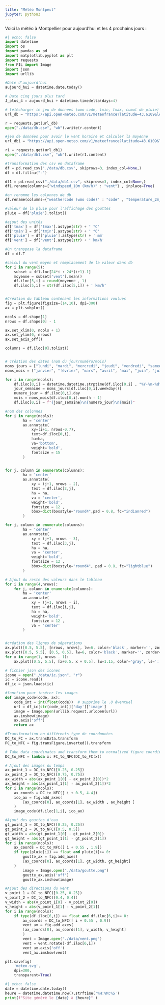 ```yaml
---
title: "Météo Montpeul"
jupyter: python3
---
```


Voici la météo à Montpellier pour aujourd'hui et les 4 prochains jours :

```python
#| echo: false
import datetime
import os
import pandas as pd
import matplotlib.pyplot as plt
import requests
from PIL import Image
import json
import urllib

#Date d'aujourd'hui
aujourd_hui = datetime.date.today()

# Date cinq jours plus tard
J_plus_4 = aujourd_hui + datetime.timedelta(days=4)

# télécharger le jeu de données (wmo code, tmin, tmax, cumul de pluie)
url_db = "https://api.open-meteo.com/v1/meteofrance?latitude=43.6109&longitude=3.8763&daily=weathercode,temperature_2m_max,temperature_2m_min,precipitation_sum,windspeed_10m_max,winddirection_10m_dominant&timezone=GMT&start_date={0}&end_date={1}&format=csv".format(aujourd_hui,J_plus_4)

r = requests.get(url_db)
open("./data/db.csv", "wb").write(r.content)

#jeu de données pour avoir le vent horaire et calculer la moyenne
url_db1 = "https://api.open-meteo.com/v1/meteofrance?latitude=43.6109&longitude=3.8763&hourly=windspeed_10m&start_date={0}&end_date={1}&format=csv".format(aujourd_hui,J_plus_4)

r1 = requests.get(url_db1)
open("./data/db1.csv", "wb").write(r1.content)

#transformation des csv en dataframe
df = pd.read_csv("./data/db.csv", skiprows=3, index_col=None,)
df = df.fillna("-")

df1 = pd.read_csv("./data/db1.csv", skiprows=3, index_col=None,)
df1.rename(columns={"windspeed_10m (km/h)" : "vent"} , inplace=True)

#on renomme les colonnes de db
df.rename(columns={"weathercode (wmo code)" : "code" , "temperature_2m_max (°C)":"tmax" , "temperature_2m_min (°C)":"tmin" , "precipitation_sum (mm)" : "pluie" , "windspeed_10m_max (km/h)" : "vent"}, inplace = True)

#valeur de la pluie pour l'affichage des gouttes
pluie = df['pluie'].tolist()

#ajout des unités
df['tmax'] = df['tmax'].astype(str) + ' °C'
df['tmin'] = df['tmin'].astype(str) + ' °C'
df['pluie'] = df['pluie'].astype(str) + ' mm'
df['vent'] = df['vent'].astype(str) + ' km/h'

#On transpose la dataframe
df = df.T

#calcul du vent moyen et remplacement de la valeur dans db
for i in range(5):
    subset = df1.loc[24*i : 24*(i+1)-1]
    moyenne = subset['vent'].mean()
    df.iloc[5,i] = round(moyenne , 1)
    df.iloc[5,i] = str(df.iloc[5,i]) + ' km/h'


#Création du tableau contenant les informations voulues
fig = plt.figure(figsize=(14,10), dpi=300)
ax = plt.subplot()

ncols = df.shape[1]
nrows = df.shape[0] - 1

ax.set_xlim(0, ncols + 1)
ax.set_ylim(0, nrows)
ax.set_axis_off()

columns = df.iloc[0].tolist()


# création des dates (nom du jour/numéro/mois)
noms_jours = ["lundi", "mardi", "mercredi", "jeudi", "vendredi", "samedi", "dimanche"]
noms_mois = ["janvier", "février", "mars", "avril", "mai", "juin", "juillet", "août", "septembre", "octobre", "novembre", "décembre"]

for i in range(ncols):
    df.iloc[0,i] = datetime.datetime.strptime(df.iloc[0,i] , "%Y-%m-%d")
    jour_semaine = noms_jours[df.iloc[0,i].weekday()]
    numero_jour = df.iloc[0,i].day
    mois = noms_mois[df.iloc[0,i].month - 1]
    df.iloc[0,i] = f"{jour_semaine}\n{numero_jour}\n{mois}"

#nom des colonnes
for i in range(ncols):
        ha = 'center'
        ax.annotate(
            xy=(i+1, nrows-0.7),
            text=df.iloc[0,i],
            ha=ha,
            va='bottom',
            weight='bold',
            fontsize = 15
        )


for j, column in enumerate(columns):
        ha = 'center'
        ax.annotate(
            xy = (j+1, nrows - 2),
            text = df.iloc[2,j],
            ha = ha,
            va = 'center',
            weight='bold',
            fontsize = 12 ,
            bbox=dict(boxstyle="round4",pad = 0.8, fc="indianred")
        )

for j, column in enumerate(columns):
        ha = 'center'
        ax.annotate(
            xy = (j+1, nrows - 3),
            text = df.iloc[3,j],
            ha = ha,
            va = 'center',
            weight='bold',
            fontsize = 12 ,
            bbox=dict(boxstyle="round4", pad = 0.8, fc="lightblue")
        )

# Ajout du reste des valeurs dans le tableau
for i in range(4,nrows):
    for j, column in enumerate(columns):
        ha = 'center'
        ax.annotate(
            xy = (j+1, nrows - i),
            text = df.iloc[i,j],
            ha = ha,
            weight='bold',
            fontsize = 12 ,
            va = 'center'
        )


#création des lignes de séparations
ax.plot([0.5, 5.5], [nrows, nrows], lw=6, color='black', marker='', zorder=4)
ax.plot([0.5, 5.5], [0.5, 0.5], lw=6, color='black', marker='', zorder=4)
for x in range(1, nrows - 1):
    ax.plot([0.5, 5.5], [x+0.5, x + 0.5], lw=1.15, color='gray', ls=':', zorder=3 , marker='')

# fichier json des icones
icone = open("./data/ic.json", "r")
ic = icone.read()
df_ic = json.loads(ic)

#fonction pour insérer les images
def image_code(code, ax):
    code_int = int(float(code))  # supprime le .0 éventuel
    url = df_ic[str(code_int)]['day']['image']
    image = Image.open(urllib.request.urlopen(url))
    ax.imshow(image)
    ax.axis('off')
    return ax

#Transformation en différents type de coordonnées
DC_to_FC = ax.transData.transform
FC_to_NFC = fig.transFigure.inverted().transform

# Take data coordinates and transform them to normalized figure coordinates
DC_to_NFC = lambda x: FC_to_NFC(DC_to_FC(x))

# Ajout des images du temps
ax_point_1 = DC_to_NFC([0.25, 0.25])
ax_point_2 = DC_to_NFC([0.75, 0.75])
ax_width = abs(ax_point_1[0] - ax_point_2[0])*2
ax_height = abs(ax_point_1[1] - ax_point_2[1])*2
for i in range(ncols):
    ax_coords = DC_to_NFC([ i + 0.5, 4.4])
    ico_ax = fig.add_axes(
        [ax_coords[0], ax_coords[1], ax_width , ax_height ]
    )
    image_code(df.iloc[1,i], ico_ax)

#Ajout des gouttes d'eau
gt_point_1 = DC_to_NFC([0.25, 0.25])
gt_point_2 = DC_to_NFC([0.5, 0.5])
gt_width = abs(gt_point_1[0] - gt_point_2[0])
gt_height = abs(gt_point_1[1] - gt_point_2[1])
for i in range(ncols):
    ax_coords = DC_to_NFC([ i + 0.55 , 1.9])
    if type(pluie[i]) == float and pluie[i]>= 0:
        goutte_ax = fig.add_axes(
        [ax_coords[0], ax_coords[1], gt_width, gt_height]
    )
        image = Image.open("./data/goutte.png")
        goutte_ax.axis('off')
        goutte_ax.imshow(image)

#Ajout des directions du vent
v_point_1 = DC_to_NFC([0.25, 0.25])
v_point_2 = DC_to_NFC([0.4, 0.4])
v_width = abs(v_point_1[0] - v_point_2[0])
v_height = abs(v_point_1[1] - v_point_2[1])
for i in range(ncols):
    if type(df.iloc[6,i]) == float and df.iloc[6,i]>= 0:
        ax_coords = DC_to_NFC([ i + 0.55 , 0.9])
        vent_ax = fig.add_axes(
        [ax_coords[0], ax_coords[1], v_width, v_height]
        ) 
        vent = Image.open("./data/vent.png")
        vent = vent.rotate(-df.iloc[6,i])
        vent_ax.axis('off')
        vent_ax.imshow(vent)

plt.savefig(
    'meteo.svg',
    dpi=300,
    transparent=True)
```

```python
#| echo: false
date = datetime.date.today() 
heure = datetime.datetime.now().strftime('%H:%M:%S')
print(f"Site généré le {date} à {heure}" )
```